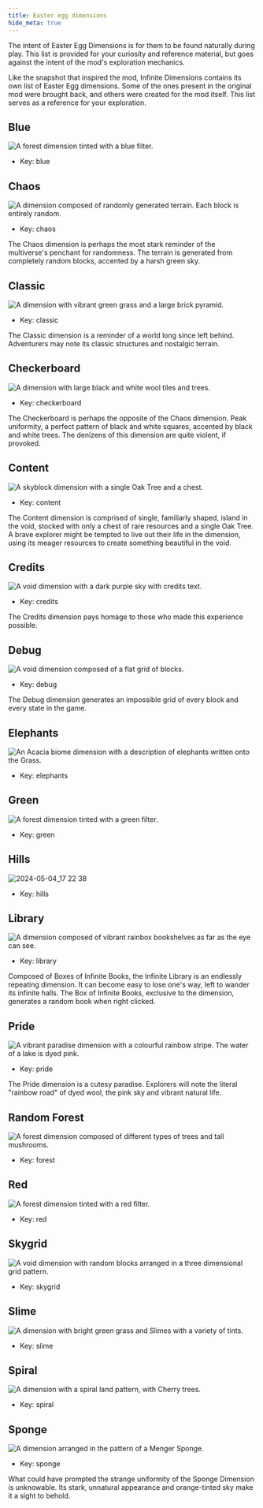```yaml
---
title: Easter egg dimensions
hide_meta: true
---
```


<Callout>
    The intent of Easter Egg Dimensions is for them to be found naturally during play. This list is provided for your curiosity and reference material, but goes against the intent of the mod's exploration mechanics.
</Callout>

Like the snapshot that inspired the mod, Infinite Dimensions contains its own list of Easter Egg dimensions. Some of the ones present in the original mod were brought back, and others were created for the mod itself. This list serves as a reference for your exploration.

## Blue
![A forest dimension tinted with a blue filter.](https://resources.godsted.com/modrinth/infinity/blue.avif)
- Key: blue

## Chaos
![A dimension composed of randomly generated terrain. Each block is entirely random.](https://resources.godsted.com/modrinth/infinity/chaos.avif)
- Key: chaos

The Chaos dimension is perhaps the most stark reminder of the multiverse's penchant for randomness. The terrain is generated from completely random blocks, accented by a harsh green sky.

## Classic
![A dimension with vibrant green grass and a large brick pyramid.](https://resources.godsted.com/modrinth/infinity/classic.avif)
- Key: classic

The Classic dimension is a reminder of a world long since left behind. Adventurers may note its classic structures and nostalgic terrain.

## Checkerboard
![A dimension with large black and white wool tiles and trees.](https://resources.godsted.com/modrinth/infinity/checkerboard.avif)
- Key: checkerboard

The Checkerboard is perhaps the opposite of the Chaos dimension. Peak uniformity, a perfect pattern of black and white squares, accented by black and white trees. The denizens of this dimension are quite violent, if provoked.

## Content
![A skyblock dimension with a single Oak Tree and a chest.](https://resources.godsted.com/modrinth/infinity/content.avif)
- Key: content

The Content dimension is comprised of single, familiarly shaped, island in the void, stocked with only a chest of rare resources and a single Oak Tree. A brave explorer might be tempted to live out their life in the dimension, using its meager resources to create something beautiful in the void.

## Credits
![A void dimension with a dark purple sky with credits text.](https://resources.godsted.com/modrinth/infinity/credits.avif)
- Key: credits

The Credits dimension pays homage to those who made this experience possible.

## Debug
![A void dimension composed of a flat grid of blocks.](https://resources.godsted.com/modrinth/infinity/debug.avif)
- Key: debug

The Debug dimension generates an impossible grid of every block and every state in the game.

## Elephants
![An Acacia biome dimension with a description of elephants written onto the Grass.](https://resources.godsted.com/modrinth/infinity/elephants.avif)
- Key: elephants

## Green
![A forest dimension tinted with a green filter.](https://resources.godsted.com/modrinth/infinity/green.avif)
- Key: green

## Hills
![2024-05-04_17 22 38](https://resources.godsted.com/modrinth/infinity/hills.avif)
- Key: hills

## Library
![A dimension composed of vibrant rainbox bookshelves as far as the eye can see.](https://resources.godsted.com/modrinth/infinity/library.avif)
- Key: library

Composed of Boxes of Infinite Books, the Infinite Library is an endlessly repeating dimension. It can become easy to lose one's way, left to wander its infinite halls. The Box of Infinite Books, exclusive to the dimension, generates a random book when right clicked.

## Pride
![A vibrant paradise dimension with a colourful rainbow stripe. The water of a lake is dyed pink.](https://resources.godsted.com/modrinth/infinity/pride.avif)
- Key: pride

The Pride dimension is a cutesy paradise. Explorers will note the literal "rainbow road" of dyed wool, the pink sky and vibrant natural life.

## Random Forest
![A forest dimension composed of different types of trees and tall mushrooms.](https://resources.godsted.com/modrinth/infinity/random_forest.avif)
- Key: forest

## Red
![A forest dimension tinted with a red filter.](https://resources.godsted.com/modrinth/infinity/red.avif)
- Key: red

## Skygrid
![A void dimension with random blocks arranged in a three dimensional grid pattern.](https://resources.godsted.com/modrinth/infinity/skygrid1.avif)
- Key: skygrid

## Slime
![A dimension with bright green grass and Slimes with a variety of tints.](https://resources.godsted.com/modrinth/infinity/slime.avif)
- Key: slime

## Spiral
![A dimension with a spiral land pattern, with Cherry trees.](https://resources.godsted.com/modrinth/infinity/spiral.avif)
- Key: spiral

## Sponge
![A dimension arranged in the pattern of a Menger Sponge.](https://resources.godsted.com/modrinth/infinity/sponge.avif)
- Key: sponge

What could have prompted the strange uniformity of the Sponge Dimension is unknowable. Its stark, unnatural appearance and orange-tinted sky make it a sight to behold.
